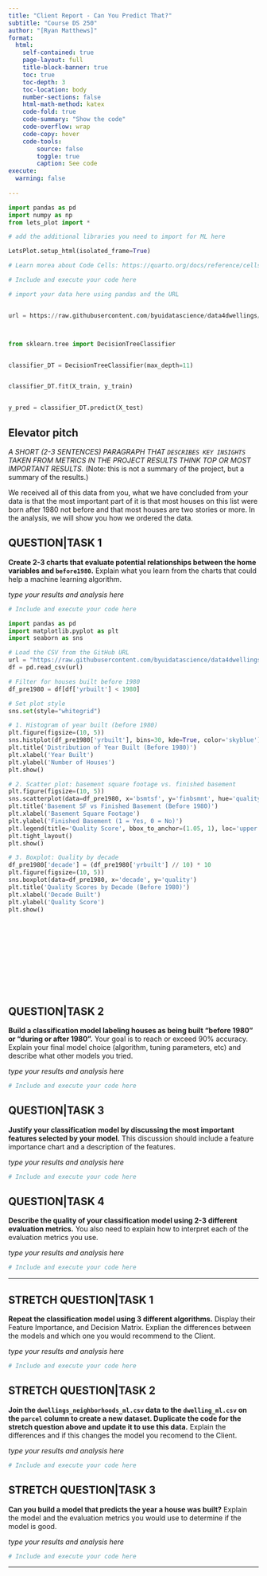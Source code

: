 ```yaml
---
title: "Client Report - Can You Predict That?"
subtitle: "Course DS 250"
author: "[Ryan Matthews]"
format:
  html:
    self-contained: true
    page-layout: full
    title-block-banner: true
    toc: true
    toc-depth: 3
    toc-location: body
    number-sections: false
    html-math-method: katex
    code-fold: true
    code-summary: "Show the code"
    code-overflow: wrap
    code-copy: hover
    code-tools:
        source: false
        toggle: true
        caption: See code
execute: 
  warning: false
    
---
```


```python
import pandas as pd 
import numpy as np
from lets_plot import *

# add the additional libraries you need to import for ML here

LetsPlot.setup_html(isolated_frame=True)
```


```python
# Learn morea about Code Cells: https://quarto.org/docs/reference/cells/cells-jupyter.html

# Include and execute your code here

# import your data here using pandas and the URL


url = https://raw.githubusercontent.com/byuidatascience/data4dwellings/master/data-raw/dwellings_ml/dwellings_ml.csv



from sklearn.tree import DecisionTreeClassifier


classifier_DT = DecisionTreeClassifier(max_depth=11)


classifier_DT.fit(X_train, y_train)


y_pred = classifier_DT.predict(X_test)


```

## Elevator pitch
_A SHORT (2-3 SENTENCES) PARAGRAPH THAT `DESCRIBES KEY INSIGHTS` TAKEN FROM METRICS IN THE PROJECT RESULTS THINK TOP OR MOST IMPORTANT RESULTS._ (Note: this is not a summary of the project, but a summary of the results.)

We received all of this data from you, what we have concluded from your data is that the most important part of it is that most houses on this list were born after 1980 not before and that most houses are two stories or more. In the analysis, we will show you how we ordered the data.

## QUESTION|TASK 1

__Create 2-3 charts that evaluate potential relationships between the home variables and `before1980`.__ Explain what you learn from the charts that could help a machine learning algorithm. 

_type your results and analysis here_

```python
# Include and execute your code here

import pandas as pd
import matplotlib.pyplot as plt
import seaborn as sns

# Load the CSV from the GitHub URL
url = "https://raw.githubusercontent.com/byuidatascience/data4dwellings/master/data-raw/dwellings_ml/dwellings_ml.csv"
df = pd.read_csv(url)

# Filter for houses built before 1980
df_pre1980 = df[df['yrbuilt'] < 1980]

# Set plot style
sns.set(style="whitegrid")

# 1. Histogram of year built (before 1980)
plt.figure(figsize=(10, 5))
sns.histplot(df_pre1980['yrbuilt'], bins=30, kde=True, color='skyblue')
plt.title('Distribution of Year Built (Before 1980)')
plt.xlabel('Year Built')
plt.ylabel('Number of Houses')
plt.show()

# 2. Scatter plot: basement square footage vs. finished basement
plt.figure(figsize=(10, 5))
sns.scatterplot(data=df_pre1980, x='bsmtsf', y='finbsmnt', hue='quality')
plt.title('Basement SF vs Finished Basement (Before 1980)')
plt.xlabel('Basement Square Footage')
plt.ylabel('Finished Basement (1 = Yes, 0 = No)')
plt.legend(title='Quality Score', bbox_to_anchor=(1.05, 1), loc='upper left')
plt.tight_layout()
plt.show()

# 3. Boxplot: Quality by decade
df_pre1980['decade'] = (df_pre1980['yrbuilt'] // 10) * 10
plt.figure(figsize=(10, 5))
sns.boxplot(data=df_pre1980, x='decade', y='quality')
plt.title('Quality Scores by Decade (Before 1980)')
plt.xlabel('Decade Built')
plt.ylabel('Quality Score')
plt.show()










      


```


## QUESTION|TASK 2

__Build a classification model labeling houses as being built “before 1980” or “during or after 1980”.__ Your goal is to reach or exceed 90% accuracy. Explain your final model choice (algorithm, tuning parameters, etc) and describe what other models you tried.  

_type your results and analysis here_

```python
# Include and execute your code here


```


## QUESTION|TASK 3

__Justify your classification model by discussing the most important features selected by your model.__ This discussion should include a feature importance chart and a description of the features. 

_type your results and analysis here_

```python
# Include and execute your code here

```


## QUESTION|TASK 4

__Describe the quality of your classification model using 2-3 different evaluation metrics.__ You also need to explain how to interpret each of the evaluation metrics you use.  

_type your results and analysis here_

```python
# Include and execute your code here

```

---

## STRETCH QUESTION|TASK 1

__Repeat the classification model using 3 different algorithms.__ Display their Feature Importance, and Decision Matrix. Explian the differences between the models and which one you would recommend to the Client.   

_type your results and analysis here_

```python
# Include and execute your code here


```


## STRETCH QUESTION|TASK 2

__Join the `dwellings_neighborhoods_ml.csv` data to the `dwelling_ml.csv` on the `parcel` column to create a new dataset. Duplicate the code for the stretch question above and update it to use this data.__ Explain the differences and if this changes the model you recomend to the Client.   

_type your results and analysis here_

```python
# Include and execute your code here


```


## STRETCH QUESTION|TASK 3

__Can you build a model that predicts the year a house was built?__ Explain the model and the evaluation metrics you would use to determine if the model is good.  

_type your results and analysis here_

```python
# Include and execute your code here


```

---
